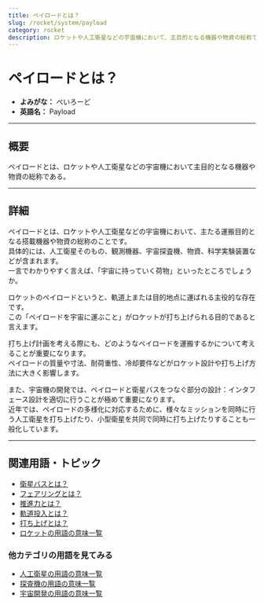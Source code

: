 ```yaml
---
title: ペイロードとは？
slug: /rocket/system/payload
category: rocket
description: ロケットや人工衛星などの宇宙機において、主目的となる機器や物資の総称であるペイロードの意味・定義・内容について解説します。  
---
```



<Head>
  <script type="application/ld+json">
    {`{
      "@context": "https://schema.org",
      "@type": "DefinedTerm",
      "name": "ペイロード",
      "inDefinedTermSet": "https://www.space-portal.org",
      "termCode": "rocket/system/payload",
      "description": "ロケットや人工衛星などの宇宙機において、主目的となる機器や物資の総称であるペイロードの意味・定義・内容について解説します。  ",
      "url": "https://www.space-portal.org/docs/rocket/system/payload"
    }`}
  </script>
</Head>

# ペイロードとは？

- **よみがな：** ぺいろーど  
- **英語名：** Payload  

---

## 概要

ペイロードとは、ロケットや人工衛星などの宇宙機において主目的となる機器や物資の総称である。  

---

## 詳細

ペイロードとは、ロケットや人工衛星などの宇宙機において、主たる運搬目的となる搭載機器や物資の総称のことです。  
具体的には、人工衛星そのもの、観測機器、宇宙探査機、物資、科学実験装置などが含まれます。  
一言でわかりやすく言えば、「宇宙に持っていく荷物」といったところでしょうか。  

ロケットのペイロードというと、軌道上または目的地点に運ばれる主役的な存在です。  
この「ペイロードを宇宙に運ぶこと」がロケットが打ち上げられる目的であると言えます。  

打ち上げ計画を考える際にも、どのようなペイロードを運搬するかについて考えることが重要になります。  
ペイロードの質量や寸法、耐荷重性、冷却要件などがロケット設計や打ち上げ方法に大きく影響します。  

また、宇宙機の開発では、ペイロードと衛星バスをつなぐ部分の設計：インタフェース設計を適切に行うことが極めて重要になります。  
近年では、ペイロードの多様化に対応するために、様々なミッションを同時に行う人工衛星を打ち上げたり、小型衛星を共同で同時に打ち上げたりすることも一般化しています。  

---

## 関連用語・トピック

- [衛星バスとは？](/docs/satellite/system/satellite-bus)
- [フェアリングとは？](/docs/rocket/system/fairing)
- [推進力とは？](/docs/rocket/propulsion/system/propulsion)
- [軌道投入とは？](/docs/orbit/operation/orbital-insertion)
- [打ち上げとは？](/docs/rocket/launch/launch)
- [ロケットの用語の意味一覧](/docs/category/rocket)

### 他カテゴリの用語を見てみる
- [人工衛星の用語の意味一覧](/docs/category/satellite)
- [探査機の用語の意味一覧](/docs/category/explorer)
- [宇宙開発の用語の意味一覧](/docs/category/glossary)
